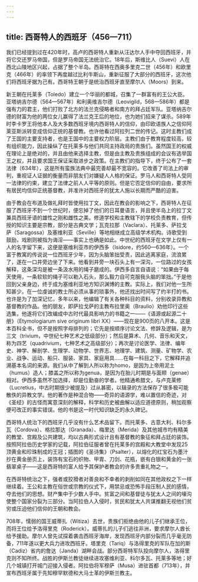 ```yaml
---
---
---
```

title: 西哥特人的西班牙（456—711）
---




我们已经提到过在420年时，高卢的西哥特人重新从汪达尔人手中夺回西班牙，并将它交还罗马帝国，但是罗马帝国无法统治它。18年后，斯维比人（Suevi）人在西北山陵地区兴起，占据了整个半岛。西哥特在西奥多里克二世（456年）和欧里克（466年）的率领下再度越过比利牛斯山，重新征服了大部分的西班牙，这次他们将西班牙据为己有。西哥特王朝于是统治西班牙直至摩尔人（Moors）到来。

新王朝在托莱多（Toledo）建立一个华丽的都城，召集了一群富有的王公大臣。亚塔纳吉尔德（564—567年）和利奥维吉尔德（Leovigild，568—586年）都是强有力的君主，他们打败了北方的法兰克侵略者和南方的拜占廷军队。亚塔纳吉尔德的财富为他的两位女儿赢得了法兰克王后的地位，也为她们招来了谋杀。589年时李卡罗王将他本人及大多数西班牙境内西哥特人的信仰，由印欧语族人之信仰阿莱亚斯派转变成信仰正统的基督教。也许他看过阿拉列二世的传记。这时主教们成了王国的主要支持者，也是王国中的主要权力阶层。主教们由于教育程度较高，较有组织能力，因此操纵了在托莱多与他们共同主持政局的贵族们。虽然国王的权威在理论上是绝对的，并且由他来选择主教，但是由主教及贵族组成的会议有选举国王之权，并且要求国王保证采取进步之政策。在主教们的指导下，终于公布了一套法律（634年），这是所有蛮族法典中最完善却最不宽容的。它改善了司法上的审判，重视证人证据的衡量而非朋友们对嫌疑人人格的保证。罗马人和西哥特人受同一法律的约束，建立了法律之前人人平等的原则。但是它否定信仰的自由，要求所有居民均信仰正统基督教，并准许对西班牙的犹太人施以长期而严酷的迫害。

由于教会在布道及做礼拜时皆使用拉丁文，因此在教会的影响之下，西哥特人在征服了西班牙不到一个世纪时，便忘掉了他们的日耳曼语言，并且使半岛上的拉丁文兼具西班牙语的雄性之刚和雌性之美。修道学校和主教辖下的学校负责教育，但传授的知识主要是宗教，部分是古典文学；瓦克拉那（Vaclara）、托莱多、萨拉戈萨（Saragossa）及塞维利亚（Seville）等地相继成立高级学术机构。诗歌受到鼓励，戏剧则被指为诲淫——事实上也确是如此。中世纪的西班牙在文学上仅有一人的名字留下来，这便是塞维利亚市的伊西多（Isidore，约560—636年）。一个富于教寓的传说说一位西班牙少年，因为头脑笨拙受责，因此逃离家庭，流浪累了，遂在一口井旁边坐了下来。他看到井旁一块石头上有一深沟，一位路过的女孩解释，这条深沟是被一条汲水用的绳子磨成的。伊西多自言自语说：“如果由于每天使用，一条软软的绳子可以勒入石头，那么毅力自可克服我头脑的笨拙。”于是他回到父亲身边，终于成为塞维利亚地方知识渊博的主教。实际上，我们对他一生所知甚少。在一位虔诚的教士所必须从事的琐事外，他还找出时间写了约半打的书。也许是为了加深记忆，多年以来，他编辑了有关各种科目的资料，分别收录异教和基督教的作品。他的朋友，即萨拉戈萨的主教布拉里奥（Braulio）劝他印行这些选集，他遂将它们改编成中古时代最具影响力的书籍之一——《语源或起源二十册》（Etymologiarum sive originum libri XX）——现在是900页的八开本。这是本百科全书，但不是按照字母排列的；它先是按顺序讨论文法、修辞及逻辑，是为三文（trivium，中世纪七种艺术之低级部分）；然后是算术、几何、音乐和天文，称为四艺（quadrivium，七种艺术之高级部分）；再次是讨论医学、法律、编年史、神学、解剖学、生理学、动物学、世界志、地理学、建筑、测量、矿物学、农业、战争、运动、船只、服装、家具、家庭用具……在每一科目之下，它解释并追溯基本名词的来源。我们从中了解到人所以称为homo，是因为上帝用泥土（humus）造人；膝盖之所以称为genua，是因为在胎儿时期是与面颊（genae）相对。伊西多虽然不加选择，却是位勤奋的学者。他精通希腊文，与卢克莱修（Lucretius，中古时期很少被提及）过从甚密，以辑录的方法保存了很多极可能散佚的异教文学。他的著作是种混合物——奇异的语源学，难以置信的奇迹，对《圣经》的古怪而寓意深刻的解释，科学和历史被曲解以适应道德原则，稍加观察便可改正的事实错误。他的书是这一时代知识缺乏的永久碑记。

西哥特人统治下的西班牙几乎没有什么艺术品留下。而托莱多、古意大利、科尔多瓦（Cordova）、格拉那达（Granada）、梅里达（Merida）及其他城市均有精美的教堂、宫殿及公共建筑，均以古典形式设计且有基督教的象征和拜占廷的装饰。按照阿拉伯历史学家的记载，阿拉伯征服者曾在托莱多的宫殿和大教堂中发现25顶黄金和珍珠制成的王冠；插图的《圣诗集》（Psalter），以熔化的红宝石为墨汁抄在黄金册页上，装饰有宝石的织物、甲胄、刀剑、花瓶，嵌有白银和黄金的一张翡翠桌子——这是西哥特的富人给予其保护者教会的许多贵重礼物之一。

在西哥特统治之下，强者或狡猾者对善良和不幸者的剥削如同在其他政权之下一样继续着。王公和主教在俗世或宗教的仪式下，用禁忌或恐怖手段压制人民的感情，夺去他们的思想。财产集中于少数人手中。贫富之间和基督徒与犹太人之间的壕沟使整个国家分裂为三部分。当阿拉伯人入侵时，贫民和犹太人共谋推翻无视他们贫穷或压迫他们信仰的王朝和教会。

708年，懦弱的国王威蒂扎（Witiza）去世，贵族们拒绝由他的儿子们继承王位，而将王位给予洛得里克（Roderick）。威蒂扎的儿子们逃往非洲，要求摩尔人酋长给予援助。摩尔人曾先试探着袭击西班牙海岸，发现西班牙内部分裂而几乎毫无防备，711年遂以更大兵力进攻西班牙。塔里克（Tariq）与洛得里克的军队在加的斯（Cadiz）省内的詹达（Janda）湖畔会战。部分西哥特军队投向摩尔人，洛得里克则不知所终。战胜的伊斯兰教徒继续进攻塞维利亚、科尔多瓦、托莱多等地；好几个城镇打开城门迎接入侵者。阿拉伯将军穆萨（Musa）进驻首都（713年），并宣布西班牙属于先知穆罕默德和大马士革的伊斯兰教主。